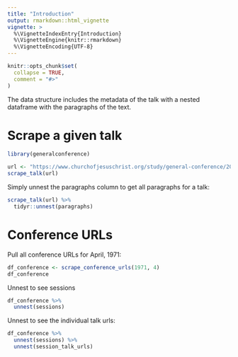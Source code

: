 ```yaml
---
title: "Introduction"
output: rmarkdown::html_vignette
vignette: >
  %\VignetteIndexEntry{Introduction}
  %\VignetteEngine{knitr::rmarkdown}
  %\VignetteEncoding{UTF-8}
---
```


```r
knitr::opts_chunk$set(
  collapse = TRUE,
  comment = "#>"
)
```

The data structure includes the metadata of the talk with a nested dataframe 
with the paragraphs of the text.

# Scrape a given talk
```r
library(generalconference)

url <- "https://www.churchofjesuschrist.org/study/general-conference/2021/04/49nelson?lang=eng"
scrape_talk(url)
```
Simply unnest the paragraphs column to get all paragraphs for a talk:
```r
scrape_talk(url) %>%
  tidyr::unnest(paragraphs)
```

# Conference URLs

Pull all conference URLs for April, 1971:
```r
df_conference <- scrape_conference_urls(1971, 4)
df_conference
```
Unnest to see sessions
```r
df_conference %>%
  unnest(sessions)
```

Unnest to see the individual talk urls:
```r
df_conference %>%
  unnest(sessions) %>%
  unnest(session_talk_urls)
```



